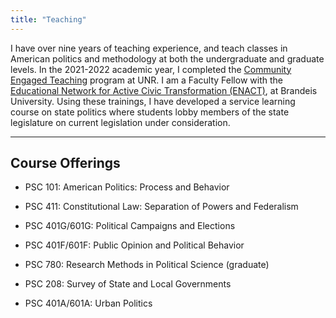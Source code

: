 ```yaml
---
title: "Teaching"
---
```


I have over nine years of teaching experience, and teach classes in American politics and methodology at both the undergraduate and graduate levels. In the 2021-2022 academic year, I completed the [Community Engaged Teaching](https://www.unr.edu/service-learning/faculty-information/certificate) program at UNR. I am a Faculty Fellow with the [Educational Network for Active Civic Transformation (ENACT)](https://www.brandeis.edu/ethics/enact/), at Brandeis University. Using these trainings, I have developed a service learning course on state politics where students lobby members of the state legislature on current legislation under consideration.

------------------------------------------------------------------------

## Course Offerings

-   PSC 101: American Politics: Process and Behavior

-   PSC 411: Constitutional Law: Separation of Powers and Federalism

-   PSC 401G/601G: Political Campaigns and Elections

-   PSC 401F/601F: Public Opinion and Political Behavior

-   PSC 780: Research Methods in Political Science (graduate)

-   PSC 208: Survey of State and Local Governments

-   PSC 401A/601A: Urban Politics
